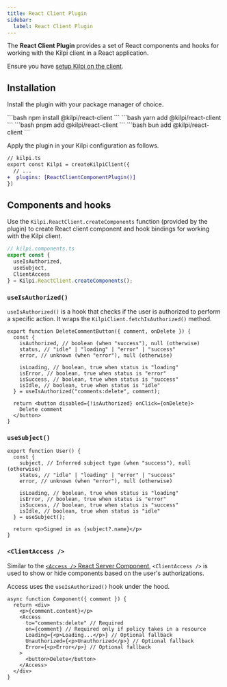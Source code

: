 ```yaml
---
title: React Client Plugin
sidebar:
  label: React Client Plugin 
---
```



The **React Client Plugin** provides a set of React components and hooks for working with the Kilpi client in a React application.

Ensure you have [setup Kilpi on the client](/getting-started/usage-on-client).

## Installation

Install the plugin with your package manager of choice.

<Tabs syncKey="package-manager">
  <TabItem label="npm">
    ```bash
    npm install @kilpi/react-client
    ```
  </TabItem>

  <TabItem label="yarn">
    ```bash
    yarn add @kilpi/react-client
    ```
  </TabItem>

  <TabItem label="pnpm">
    ```bash
    pnpm add @kilpi/react-client
    ```
  </TabItem>

  
  <TabItem label="bun">
    ```bash
    bun add @kilpi/react-client
    ```
  </TabItem>
</Tabs>

Apply the plugin in your Kilpi configuration as follows.

```diff lang="ts"
// kilpi.ts
export const Kilpi = createKilpiClient({
  // ...
+  plugins: [ReactClientComponentPlugin()]
})
```

## Components and hooks

Use the `Kilpi.ReactClient.createComponents` function (provided by the plugin) to create React client component and hook bindings for working with the Kilpi client.

```ts
// kilpi.components.ts
export const { 
  useIsAuthorized,
  useSubject, 
  ClientAccess
} = Kilpi.ReactClient.createComponents();
```

### `useIsAuthorized()`

`useIsAuthorized()` is a hook that checks if the user is authorized to perform a specific action. It wraps the `KilpiClient.fetchIsAuthorized()` method.

```tsx
export function DeleteCommentButton({ comment, onDelete }) {
  const {
    isAuthorized, // boolean (when "success"), null (otherwise)
    status, // "idle" | "loading" | "error" | "success"
    error, // unknown (when "error"), null (otherwise)

    isLoading, // boolean, true when status is "loading"
    isError, // boolean, true when status is "error"
    isSuccess, // boolean, true when status is "success"
    isIdle, // boolean, true when status is "idle"
  } = useIsAuthorized("comments:delete", comment);

  return <button disabled={!isAuthorized} onClick={onDelete}>
    Delete comment
  </button>
}
```

### `useSubject()`

```tsx
export function User() {
  const {
    subject, // Inferred subject type (when "success"), null (otherwise)
    status, // "idle" | "loading" | "error" | "success"
    error, // unknown (when "error"), null (otherwise)
    
    isLoading, // boolean, true when status is "loading"
    isError, // boolean, true when status is "error"
    isSuccess, // boolean, true when status is "success"
    isIdle, // boolean, true when status is "idle"
  } = useSubject();

  return <p>Signed in as {subject?.name}</p>
}
```

### `<ClientAccess />`

Similar to the [`<Access />` React Server Component](/plugins/react-server-components#access), `<ClientAccess />` is used to show or hide components based on the user's authorizations.

Access uses the `useIsAuthorized()` hook under the hood.

```tsx
async function Component({ comment }) {
  return <div>
    <p>{comment.content}</p>
    <Access
      to="comments:delete" // Required
      on={comment} // Required only if policy takes in a resource
      Loading={<p>Loading...</p>} // Optional fallback
      Unauthorized={<p>Unauthorized</p>} // Optional fallback
      Error={<p>Error</p>} // Optional fallback
    >
      <button>Delete</button>
    </Access>
  </div>
}
```